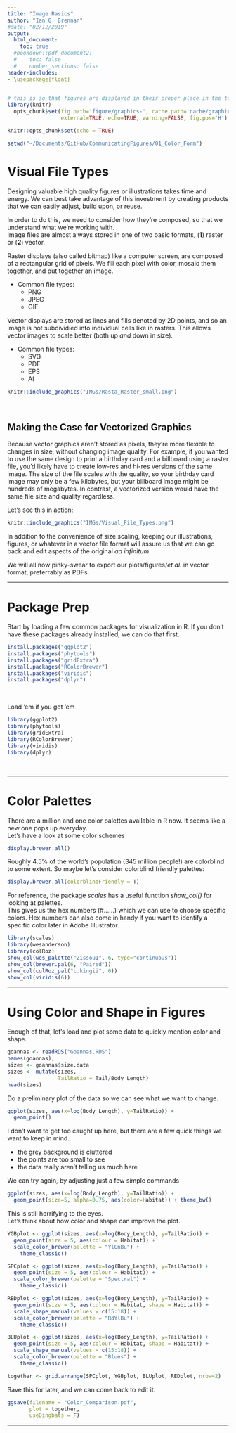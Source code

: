 ```yaml
---
title: "Image Basics"
author: "Ian G. Brennan"
#date: "02/12/2019"
output: 
  html_document:
    toc: true
  #bookdown::pdf_document2:
  #    toc: false
  #    number_sections: false
header-includes: 
- \usepackage{float}
---
```


```r
# this is so that figures are displayed in their proper place in the text, and not all at the end. 
library(knitr)
  opts_chunk$set(fig.path='figure/graphics-', cache.path='cache/graphics-', fig.align='center',
                 external=TRUE, echo=TRUE, warning=FALSE, fig.pos='H')
```

```r
knitr::opts_chunk$set(echo = TRUE)
```

```r
setwd("~/Documents/GitHub/CommunicatingFigures/01_Color_Form")
```

# Visual File Types

Designing valuable high quality figures or illustrations takes time and energy. We can best take advantage of this investment by creating products that we can easily adjust, build upon, or reuse. 

In order to do this, we need to consider how they're composed, so that we understand what we're working with.  
Image files are almost always stored in one of two basic formats, (**1**) raster or (**2**) vector.

Raster displays (also called bitmap) like a computer screen, are composed of a rectangular grid of pixels. We fill each pixel with color, mosaic them together, and put together an image.

* Common file types: 
  + PNG
  + JPEG
  + GIF

Vector displays are stored as lines and fills denoted by 2D points, and so an image is not subdividied into individual cells like in rasters. This allows vector images to scale better (both up *and* down in size).

* Common file types: 
  + SVG
  + PDF
  + EPS
  + AI
  
```r
knitr::include_graphics("IMGs/Rasta_Raster_small.png")
```
  
\  

## Making the Case for Vectorized Graphics

Because vector graphics aren't stored as pixels, they're more flexible to changes in size, without changing image quality. For example, if you wanted to use the same design to print a birthday card and a billboard using a raster file, you'd likely have to create low-res and hi-res versions of the same image. The size of the file scales with the quality, so your birthday card image may only be a few kilobytes, but your billboard image might be hundreds of megabytes. In contrast, a vectorized version would have the same file size and quality regardless.

Let's see this in action:

```r
knitr::include_graphics("IMGs/Visual_File_Types.png")
```

In addition to the convenience of size scaling, keeping our illustrations, figures, or whatever in a vector file format will assure us that we can go back and edit aspects of the original *ad infinitum*. 

We will all now pinky-swear to export our plots/figures/*et al.* in vector format, preferrably as PDFs. 

---

# Package Prep

Start by loading a few common packages for visualization in R. If you don't have these packages already installed, we can do that first.
```r
install.packages("ggplot2")
install.packages("phytools")
install.packages("gridExtra")
install.packages("RColorBrewer")
install.packages("viridis")
install.packages("dplyr")
```

\  

Load 'em if you got 'em
```r
library(ggplot2)
library(phytools)
library(gridExtra)
library(RColorBrewer)
library(viridis)
library(dplyr)
```

\  

---

# Color Palettes

There are a million and one color palettes available in R now. It seems like a new one pops up everyday.  
Let's have a look at some color schemes
```r
display.brewer.all()
``` 

Roughly 4.5% of the world's population (345 million people!) are colorblind to some extent. So maybe let's consider colorblind friendly palettes:
```r
display.brewer.all(colorblindFriendly = T)
``` 

For reference, the package *scales* has a useful function *show_col()* for looking at palettes.  
This gives us the hex numbers (#......) which we can use to choose specific colors. Hex numbers can also come in handy if you want to identify a specific color later in Adobe Illustrator.
```r
library(scales)
library(wesanderson)
library(colRoz)
show_col(wes_palette("Zissou1", 6, type="continuous"))
show_col(brewer.pal(6, "Paired"))
show_col(colRoz_pal("c.kingii", 6))
show_col(viridis(6))
```

---

# Using Color and Shape in Figures

Enough of that, let's load and plot some data to quickly mention color and shape.
```r
goannas <- readRDS("Goannas.RDS")
names(goannas); 
sizes <- goannas$size.data
sizes <- mutate(sizes, 
                TailRatio = Tail/Body_Length)
head(sizes)
```

Do a preliminary plot of the data so we can see what we want to change.
```r
ggplot(sizes, aes(x=log(Body_Length), y=TailRatio)) +
  geom_point()
```

I don't want to get too caught up here, but there are a few quick things we want to keep in mind.

* the grey background is cluttered
* the points are too small to see
* the data really aren't telling us much here

We can try again, by adjusting just a few simple commands
```r
ggplot(sizes, aes(x=log(Body_Length), y=TailRatio)) +
  geom_point(size=5, alpha=0.75, aes(color=Habitat)) + theme_bw()
```
This is still horrifying to the eyes.  
Let's think about how color and shape can improve the plot.

<!--
```r

YGB <- colorRampPalette(brewer.pal(5, "YlGnBu"))
YGBcolors <- YGB(nrow(sizes)); 
SPC <- colorRampPalette(brewer.pal(5, "Spectral"))
SPCcolors <- SPC(nrow(sizes))
RED <- colorRampPalette(brewer.pal(5, "Reds"))
REDcolors <- RED(nrow(sizes))
BLU <- colorRampPalette(brewer.pal(5, "Blues"))
BLUcolors <- BLU(nrow(sizes))
#goannas$Name_in_Tree <- factor(goannas$Name_in_Tree, levels = goannas$Name_in_Tree[order(goannas$SVL)])
sizes <- sizes[order(sizes$TailRatio),]
sizes <- mutate(sizes, plotcolsYGB = YGBcolors) # could've also just done 'goannas$plotcols <- gcolors'
sizes <- mutate(sizes, plotcolsSPC = SPCcolors)
sizes <- mutate(sizes, plotcolsRED = REDcolors)
sizes <- mutate(sizes, plotcolsBLU = BLUcolors)
```

```r
YGBplot <- ggplot(sizes, aes(x=log(Body_Length), y=TailRatio)) +
  geom_point(color=sizes$plotcolsYGB, size=5) + theme_classic()
```

```r
SPCplot <- ggplot(sizes, aes(x=log(Body_Length), y=TailRatio)) +
  geom_point(color=sizes$plotcolsSPC, size=5) + theme_classic()
```

```r
REDplot <- ggplot(sizes, aes(x=log(Body_Length), y=TailRatio)) +
  geom_point(color=sizes$plotcolsRED, size=5) + theme_classic()
```

```r
BLUplot <- ggplot(sizes, aes(x=log(Body_Length), y=TailRatio)) +
  geom_point(color=sizes$plotcolsBLU, size=5) + theme_classic()
```
--> 

```r
YGBplot <- ggplot(sizes, aes(x=log(Body_Length), y=TailRatio)) +
  geom_point(size = 5, aes(colour = Habitat)) + 
  scale_color_brewer(palette = "YlGnBu") +
    theme_classic()
```

```r
SPCplot <- ggplot(sizes, aes(x=log(Body_Length), y=TailRatio)) +
  geom_point(size = 5, aes(colour = Habitat)) + 
  scale_color_brewer(palette = "Spectral") +
    theme_classic()
```

```r
REDplot <- ggplot(sizes, aes(x=log(Body_Length), y=TailRatio)) +
  geom_point(size = 5, aes(colour = Habitat, shape = Habitat)) + 
  scale_shape_manual(values = c(15:18)) +
  scale_color_brewer(palette = "RdYlBu") +
    theme_classic()
```

```r
BLUplot <- ggplot(sizes, aes(x=log(Body_Length), y=TailRatio)) +
  geom_point(size = 5, aes(colour = Habitat, shape = Habitat)) +
  scale_shape_manual(values = c(15:18)) +
  scale_color_brewer(palette = "Blues") +
    theme_classic()
```

```r
together <- grid.arrange(SPCplot, YGBplot, BLUplot, REDplot, nrow=2)
```
Save this for later, and we can come back to edit it.
```r
ggsave(filename = "Color_Comparison.pdf",
       plot = together,
       useDingbats = F)
```

---




